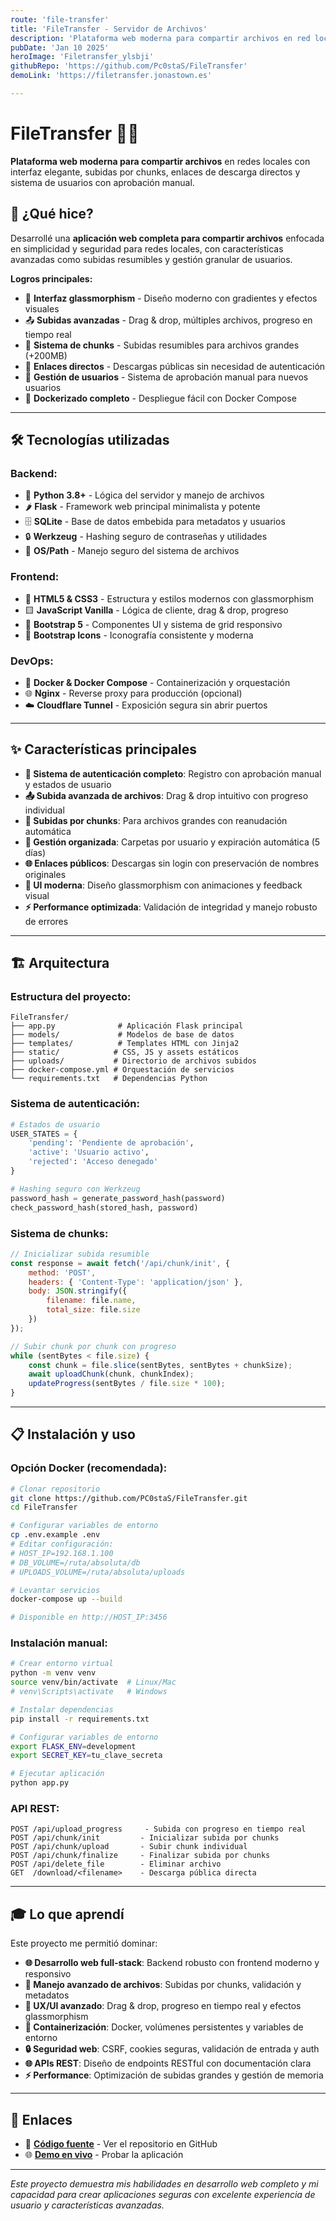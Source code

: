 ```yaml
---
route: 'file-transfer'
title: 'FileTransfer - Servidor de Archivos'
description: 'Plataforma web moderna para compartir archivos en red local con interfaz elegante'
pubDate: 'Jan 10 2025'
heroImage: 'Filetransfer_ylsbji'
githubRepo: 'https://github.com/Pc0staS/FileTransfer'
demoLink: 'https://filetransfer.jonastown.es'

---
```

# FileTransfer 📁🌐

**Plataforma web moderna para compartir archivos** en redes locales con interfaz elegante, subidas por chunks, enlaces de descarga directos y sistema de usuarios con aprobación manual.

## 🚀 ¿Qué hice?

Desarrollé una **aplicación web completa para compartir archivos** enfocada en simplicidad y seguridad para redes locales, con características avanzadas como subidas resumibles y gestión granular de usuarios.

**Logros principales:**
- 🎨 **Interfaz glassmorphism** - Diseño moderno con gradientes y efectos visuales
- 📤 **Subidas avanzadas** - Drag & drop, múltiples archivos, progreso en tiempo real
- 🔄 **Sistema de chunks** - Subidas resumibles para archivos grandes (+200MB)
- 🔗 **Enlaces directos** - Descargas públicas sin necesidad de autenticación
- 👥 **Gestión de usuarios** - Sistema de aprobación manual para nuevos usuarios
- 🐳 **Dockerizado completo** - Despliegue fácil con Docker Compose

---

## 🛠️ Tecnologías utilizadas

### Backend:
- 🐍 **Python 3.8+** - Lógica del servidor y manejo de archivos
- 🌶️ **Flask** - Framework web principal minimalista y potente
- 🗄️ **SQLite** - Base de datos embebida para metadatos y usuarios
- 🔒 **Werkzeug** - Hashing seguro de contraseñas y utilidades
- 📁 **OS/Path** - Manejo seguro del sistema de archivos

### Frontend:
- 📄 **HTML5 & CSS3** - Estructura y estilos modernos con glassmorphism
- 🟨 **JavaScript Vanilla** - Lógica de cliente, drag & drop, progreso
- 🥾 **Bootstrap 5** - Componentes UI y sistema de grid responsivo
- 🎨 **Bootstrap Icons** - Iconografía consistente y moderna

### DevOps:
- 🐳 **Docker & Docker Compose** - Containerización y orquestación
- 🌐 **Nginx** - Reverse proxy para producción (opcional)
- ☁️ **Cloudflare Tunnel** - Exposición segura sin abrir puertos

---

## ✨ Características principales

- **🔐 Sistema de autenticación completo**: Registro con aprobación manual y estados de usuario
- **📤 Subida avanzada de archivos**: Drag & drop intuitivo con progreso individual
- **🔄 Subidas por chunks**: Para archivos grandes con reanudación automática
- **📁 Gestión organizada**: Carpetas por usuario y expiración automática (5 días)
- **🌐 Enlaces públicos**: Descargas sin login con preservación de nombres originales
- **🎨 UI moderna**: Diseño glassmorphism con animaciones y feedback visual
- **⚡ Performance optimizada**: Validación de integridad y manejo robusto de errores

---

## 🏗️ Arquitectura

### Estructura del proyecto:
```
FileTransfer/
├── app.py              # Aplicación Flask principal
├── models/             # Modelos de base de datos
├── templates/          # Templates HTML con Jinja2
├── static/            # CSS, JS y assets estáticos
├── uploads/           # Directorio de archivos subidos
├── docker-compose.yml # Orquestación de servicios
└── requirements.txt   # Dependencias Python
```

### Sistema de autenticación:
```python
# Estados de usuario
USER_STATES = {
    'pending': 'Pendiente de aprobación',
    'active': 'Usuario activo',
    'rejected': 'Acceso denegado'
}

# Hashing seguro con Werkzeug
password_hash = generate_password_hash(password)
check_password_hash(stored_hash, password)
```

### Sistema de chunks:
```javascript
// Inicializar subida resumible
const response = await fetch('/api/chunk/init', {
    method: 'POST',
    headers: { 'Content-Type': 'application/json' },
    body: JSON.stringify({ 
        filename: file.name, 
        total_size: file.size 
    })
});

// Subir chunk por chunk con progreso
while (sentBytes < file.size) {
    const chunk = file.slice(sentBytes, sentBytes + chunkSize);
    await uploadChunk(chunk, chunkIndex);
    updateProgress(sentBytes / file.size * 100);
}
```

---

## 📋 Instalación y uso

### Opción Docker (recomendada):
```bash
# Clonar repositorio
git clone https://github.com/PC0staS/FileTransfer.git
cd FileTransfer

# Configurar variables de entorno
cp .env.example .env
# Editar configuración:
# HOST_IP=192.168.1.100
# DB_VOLUME=/ruta/absoluta/db
# UPLOADS_VOLUME=/ruta/absoluta/uploads

# Levantar servicios
docker-compose up --build

# Disponible en http://HOST_IP:3456
```

### Instalación manual:
```bash
# Crear entorno virtual
python -m venv venv
source venv/bin/activate  # Linux/Mac
# venv\Scripts\activate   # Windows

# Instalar dependencias
pip install -r requirements.txt

# Configurar variables de entorno
export FLASK_ENV=development
export SECRET_KEY=tu_clave_secreta

# Ejecutar aplicación
python app.py
```

### API REST:
```
POST /api/upload_progress     - Subida con progreso en tiempo real
POST /api/chunk/init         - Inicializar subida por chunks  
POST /api/chunk/upload       - Subir chunk individual
POST /api/chunk/finalize     - Finalizar subida por chunks
POST /api/delete_file        - Eliminar archivo
GET  /download/<filename>    - Descarga pública directa
```

---

## 🎓 Lo que aprendí

Este proyecto me permitió dominar:
- **🌐 Desarrollo web full-stack**: Backend robusto con frontend moderno y responsivo
- **📁 Manejo avanzado de archivos**: Subidas por chunks, validación y metadatos
- **🎨 UX/UI avanzado**: Drag & drop, progreso en tiempo real y efectos glassmorphism
- **🐳 Containerización**: Docker, volúmenes persistentes y variables de entorno
- **🔒 Seguridad web**: CSRF, cookies seguras, validación de entrada y auth
- **🌐 APIs REST**: Diseño de endpoints RESTful con documentación clara
- **⚡ Performance**: Optimización de subidas grandes y gestión de memoria

---

## 🔗 Enlaces

- 📂 **[Código fuente](https://github.com/PC0staS/FileTransfer)** - Ver el repositorio en GitHub
- 🌐 **[Demo en vivo](https://filetransfer.jonastown.es)** - Probar la aplicación

---

*Este proyecto demuestra mis habilidades en desarrollo web completo y mi capacidad para crear aplicaciones seguras con excelente experiencia de usuario y características avanzadas.*